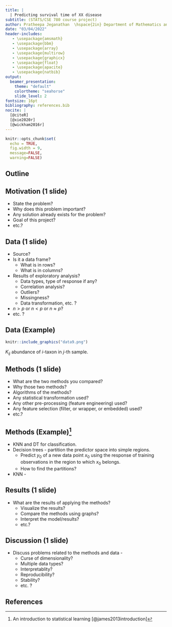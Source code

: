 ```yaml
---
title: |
  | Predicting survival time of XX disease
subtitle: (STATS/CSE 780 course project)
author: Pratheepa Jeganathan  \hspace{2in} Department of Mathematics and Statistics \hspace{2in} McMaster University
date: "03/04/2022"
header-includes:
   - \usepackage{amsmath}
   - \usepackage{bbm}
   - \usepackage{array}
   - \usepackage{multirow}
   - \usepackage{graphicx}
   - \usepackage{float}
   - \usepackage{apacite}
   - \usepackage{natbib}
output: 
  beamer_presentation:
    theme: "default"
    colortheme: "seahorse"
    slide_level: 2
fontsize: 16pt
bibliography: references.bib
nocite: | 
  [@citeR]
  [@xie2020r]
  [@wickham2016r]
---
```


```r
knitr::opts_chunk$set(
  echo = TRUE,
  fig.width = 9,
  message=FALSE, 
  warning=FALSE)

```


## Outline




## Motivation (1 slide)

- State the problem?
- Why does this problem important?
- Any solution already exists for the problem?
- Goal of this project?
- etc.?


## Data (1 slide)

- Source? 
- Is it a data frame? 
  - What is in rows? 
  - What is in columns?
- Results of exploratory analysis?
  - Data types, type of response if any?
  - Correlation analysis?
  - Outliers?
  - Missingness?
  - Data transformation, etc. ?
- $n>p$ or $n<p$ or $n \approx  p$? 
- etc. ?

## Data (Example)


```r
knitr::include_graphics("data9.png")
```

$K_{ij}$ abundance of $i$-taxon in $j$-th sample.

## Methods (1 slide)
- What are the two methods you compared? 
- Why those two methods?
- Algorithms of the methods? 
- Any statistical transformation used?
- Any other pre-processing (feature engineering) used?
- Any feature selection (filter, or wrapper, or embedded) used? 
- etc.?

## Methods (Example)^[An introduction to statistical learning [@james2013introduction]]
* KNN and DT for classification.
* Decision trees - partition the predictor space into simple regions.
  * Predict $y_{0}$ of a new data point $x_{0}$ using the response of training observations in the region to which $x_{0}$ belongs. 
  * How to find the partitions?
* KNN - 

## Results (1 slide)
- What are the results of applying the methods? 
  - Visualize the results? 
  - Compare the methods using graphs?
  - Interpret the model/results?
  - etc.?

## Discussion (1 slide)

- Discuss problems related to the methods and data - 
  - Curse of dimensionality? 
  - Multiple data types? 
  - Interpretablity? 
  - Reproducibility? 
  - Stability?
  - etc. ?



##

  \begin{center}
			\textbf{{\LARGE Thank You!}}
		\end{center}
		



## References 


